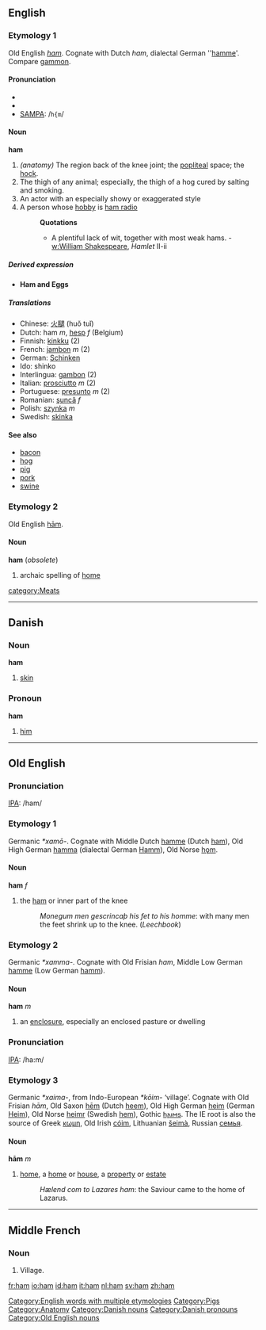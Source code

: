 ==English==
===Etymology 1===
Old English ''[[ham#Old English|ham]]''.  Cognate with Dutch ''ham'', dialectal German ''[[hamme]]'.  Compare [[gammon]].

====Pronunciation====
*{{AHD|/hăm/}}
*{{IPA|/hæm/}}
*[[SAMPA]]: /<tt>h{m</tt>/

==== Noun ====
'''ham'''
#''(anatomy)'' The region back of the knee joint; the [[popliteal]] space; the [[hock]].
#The thigh of any animal; especially, the thigh of a hog cured by salting and smoking.
#An actor with an especially showy or exaggerated style
#A person whose [[hobby]] is [[ham radio]]
#:'''Quotations'''
#:*A plentiful lack of wit, together with most weak hams. - [[w:William Shakespeare]], ''Hamlet'' II-ii

=====Derived expression=====
*'''Ham and Eggs'''<!-- is this really idiomatic? capitalised? -->

===== Translations =====
*Chinese: [[火腿]] (huǒ tuǐ)
*Dutch: ham ''m'', [[hesp]] ''f'' (Belgium)
*Finnish: [[kinkku]] (2)
*French: [[jambon]] ''m'' (2)
*German: [[Schinken]]
*Ido: shinko
*Interlingua: [[gambon]] (2)
*Italian: [[prosciutto]] ''m'' (2)
*Portuguese: [[presunto]] ''m'' (2)
*Romanian: [[şuncă]] ''f''
*Polish: [[szynka]] ''m''
*Swedish: [[skinka]] {{c}}

====See also====
*[[bacon]]
*[[hog]]
*[[pig]]
*[[pork]]
*[[swine]]

===Etymology 2===
Old English [[ham#Old English|hām]].

====Noun====
'''ham''' (''obsolete'')
# archaic spelling of [[home]]

[[Category:English words with multiple etymologies]]
[[category:Meats]]
[[Category:Pigs]]
[[Category:Anatomy]]

----

==Danish==

=== Noun ===
'''ham'''

#[[skin]]

=== Pronoun ===
'''ham'''

#[[him]]

[[Category:Danish nouns]]
[[Category:Danish pronouns]]

----

==Old English==
===Pronunciation===
[[IPA]]: /ham/

===Etymology 1===
Germanic ''*xamō-''.  Cognate with Middle Dutch [[hamme]] (Dutch [[ham#Dutch|ham]]), Old High German [[hamma]] (dialectal German [[Hamm]]), Old Norse [[hǫm]].

====Noun====
'''ham''' ''f''
# the [[ham#English|ham]] or inner part of the knee
#:''Monegum men gescrincaþ his fet to his homme'': with many men the feet shrink up to the knee.  (''Leechbook'')

===Etymology 2===
Germanic ''*xamma-''.  Cognate with Old Frisian ''ham'', Middle Low German [[hamme]] (Low German [[hamm]]).

====Noun====
'''ham''' ''m''
# an [[enclosure]], especially an enclosed pasture or dwelling

===Pronunciation===
[[IPA]]: /ha:m/

===Etymology 3===
Germanic ''*xaima-'', from Indo-European ''*kōim-'' ‘village’.  Cognate with Old Frisian ''hām'', Old Saxon [[hem|hēm]] (Dutch [[heem]]), Old High German [[heim]] (German [[Heim]]), Old Norse [[heimr]] (Swedish [[hem#Swedish|hem]]), Gothic [[𐌷𐌰𐌹𐌼𐍃]].  The IE root is also the source of Greek [[κωμη]], Old Irish [[cóim]], Lithuanian [[šeima|šeimà]], Russian [[семья]].

====Noun====
'''hām''' ''m''
# [[home]], a [[home]] or [[house]], a [[property]] or [[estate]]
#:''Hælend com to Lazares ham'': the Saviour came to the home of Lazarus.

[[Category:Old English nouns]]

----

==Middle French==
===Noun===
# Village.

[[fr:ham]]
[[io:ham]]
[[id:ham]]
[[it:ham]]
[[nl:ham]]
[[sv:ham]]
[[zh:ham]]